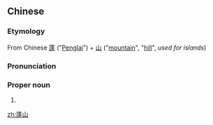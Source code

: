 ==Chinese==
{{zh-forms}}

===Etymology===
From Chinese [[蓬]] ("[[Penglai]]") + [[山]] ("[[mountain]]", "[[hill]]", ''used for islands'')

===Pronunciation===
{{zh-pron
|m=Péngshān
|cat=pn
}}

===Proper noun===
{{zh-proper noun}}

# {{alternative form of|蓬萊|lang=zh}}

[[zh:蓬山]]